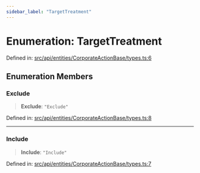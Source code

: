 ```yaml
---
sidebar_label: "TargetTreatment"
---
```


# Enumeration: TargetTreatment

Defined in: [src/api/entities/CorporateActionBase/types.ts:6](https://github.com/PolymeshAssociation/polymesh-sdk/blob/bee6a2fe7a8ce5db42a6982e793782182cde2153/src/api/entities/CorporateActionBase/types.ts#L6)

## Enumeration Members

### Exclude

> **Exclude**: `"Exclude"`

Defined in: [src/api/entities/CorporateActionBase/types.ts:8](https://github.com/PolymeshAssociation/polymesh-sdk/blob/bee6a2fe7a8ce5db42a6982e793782182cde2153/src/api/entities/CorporateActionBase/types.ts#L8)

***

### Include

> **Include**: `"Include"`

Defined in: [src/api/entities/CorporateActionBase/types.ts:7](https://github.com/PolymeshAssociation/polymesh-sdk/blob/bee6a2fe7a8ce5db42a6982e793782182cde2153/src/api/entities/CorporateActionBase/types.ts#L7)
